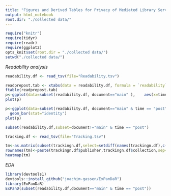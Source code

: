 ```yaml
---
title: "Figures and Derived Tables for Privacy of Mediated Library Services"
output: html_notebook
root.dir: "./collected data/"
---
```


```r
require("knitr")
require(tidyr)
require(readr)
require(ggplot2)
opts_knit$set(root.dir = "./collected data/")
setwd("./collected data/")
```
*Readability analysis*
```r
readability.df <- read_tsv(file="Readability.tsv")
```
```r
readprepost.tab <- xtabs(data = readability.df, formula = `readability`~ publisher + time , subset = document=="main")
ftable(readprepost.tab)
p<-ggplot(data=subset(readability.df, document=="main" ),    aes(x=time, y=`readability`)) + geom_boxplot()
plot(p)

p<-ggplot(data=subset(readability.df, document=="main" & time == "post"),    aes(x=publisher, y=`readability`)) +
  geom_bar(stat="identity")
plot(p)

subset(readability.df,subset=document!="main" & time == "post")
```
```r
tracking.df <- read_tsv(file="Tracking.tsv")
```
```r
tm<-as.matrix(subset(trackingn.df,select=setdiff(names(trackingn.df),c("publisher","collection"))))
rownames(tm)<-paste(trackingn.df$publisher,trackingn.df$collection,sep=".")
heatmap(tm)
```


*EDA*
```r
library(devtools1)
devtools::install_github("joachim-gassen/ExPanDaR")
library(ExPanDaR)
ExPanD(subset(readability.df,document=="main" & time == "post"))
```

